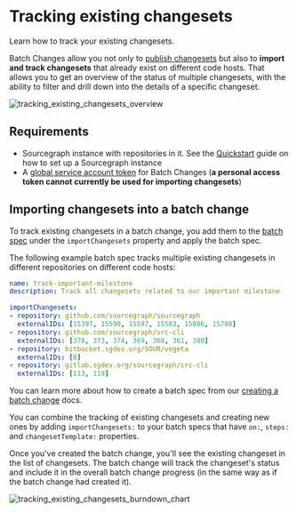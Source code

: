 # Tracking existing changesets

<p className="subtitle">Learn how to track your existing changesets.</p>

Batch Changes allow you not only to [publish changesets](/batch-changes/publishing-changesets) but also to **import and track changesets** that already exist on different code hosts. That allows you to get an overview of the status of multiple changesets, with the ability to filter and drill down into the details of a specific changeset.

![tracking_existing_changesets_overview](https://sourcegraphstatic.com/docs/images/batch_changes/tracking_existing_changesets_overview.png)

## Requirements

- Sourcegraph instance with repositories in it. See the [Quickstart](/#quick-install) guide on how to set up a Sourcegraph instance
- A [global service account token](/batch-changes/configuring-credentials#global-service-account-tokens) for Batch Changes (**a personal access token cannot currently be used for importing changesets**)

## Importing changesets into a batch change

To track existing changesets in a batch change, you add them to the [batch spec](/batch-changes/create-a-batch-change#writing-a-batch-spec) under the `importChangesets` property and apply the batch spec.

The following example batch spec tracks multiple existing changesets in different repositories on different code hosts:

```yaml
name: track-important-milestone
description: Track all changesets related to our important milestone

importChangesets:
- repository: github.com/sourcegraph/sourcegraph
  externalIDs: [15397, 15590, 15597, 15583, 15806, 15798]
- repository: github.com/sourcegraph/src-cli
  externalIDs: [378, 373, 374, 369, 368, 361, 380]
- repository: bitbucket.sgdev.org/SOUR/vegeta
  externalIDs: [8]
- repository: gitlab.sgdev.org/sourcegraph/src-cli
  externalIDs: [113, 119]
```

You can learn more about how to create a batch spec from our [creating a batch change](/batch-changes/create-a-batch-change) docs.

<Callout type="note">You can combine the tracking of existing changesets and creating new ones by adding `importChangesets:` to your batch specs that have `on:`, `steps:` and `changesetTemplate:` properties.</Callout>

Once you've created the batch change, you'll see the existing changeset in the list of changesets. The batch change will track the changeset's status and include it in the overall batch change progress (in the same way as if the batch change had created it).

![tracking_existing_changesets_burndown_chart](https://sourcegraphstatic.com/docs/images/batch_changes/tracking_existing_changesets_burndown_chart.png)
